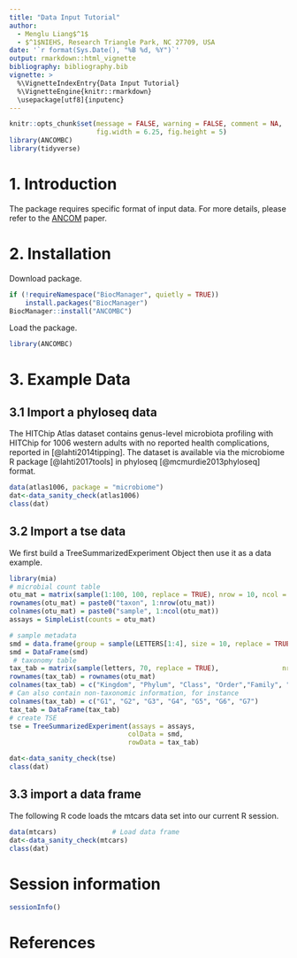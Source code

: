 ---
title: "Data Input Tutorial"
author: 
  - Menglu Liang$^1$
  - $^1$NIEHS, Research Triangle Park, NC 27709, USA
date: '`r format(Sys.Date(), "%B %d, %Y")`'
output: rmarkdown::html_vignette
bibliography: bibliography.bib
vignette: >
  %\VignetteIndexEntry{Data Input Tutorial}
  %\VignetteEngine{knitr::rmarkdown}
  \usepackage[utf8]{inputenc}
---

```{r setup, message = FALSE, warning = FALSE, comment = NA}
knitr::opts_chunk$set(message = FALSE, warning = FALSE, comment = NA,
                      fig.width = 6.25, fig.height = 5)
library(ANCOMBC)
library(tidyverse)
```

# 1. Introduction

The package requires specific format of input data. For more details, please refer to the 
[ANCOM](https://www.tandfonline.com/doi/full/10.3402/mehd.v26.27663) paper.

# 2. Installation

Download package. 

```{r getPackage, eval=FALSE}
if (!requireNamespace("BiocManager", quietly = TRUE))
    install.packages("BiocManager")
BiocManager::install("ANCOMBC")
```

Load the package. 

```{r load, eval=FALSE}
library(ANCOMBC)
```

# 3. Example Data

## 3.1 Import a phyloseq data

The HITChip Atlas dataset contains genus-level microbiota profiling with 
HITChip for 1006 western adults with no reported health complications, 
reported in [@lahti2014tipping]. The dataset is available via the 
microbiome R package [@lahti2017tools] in phyloseq [@mcmurdie2013phyloseq] 
format. 
```{r}
data(atlas1006, package = "microbiome")
dat<-data_sanity_check(atlas1006)
class(dat)
```

## 3.2 Import a tse data

We first build a TreeSummarizedExperiment Object then use it as a data example. 
```{r}
library(mia)
# microbial count table
otu_mat = matrix(sample(1:100, 100, replace = TRUE), nrow = 10, ncol = 10)
rownames(otu_mat) = paste0("taxon", 1:nrow(otu_mat))
colnames(otu_mat) = paste0("sample", 1:ncol(otu_mat))
assays = SimpleList(counts = otu_mat)

# sample metadata
smd = data.frame(group = sample(LETTERS[1:4], size = 10, replace = TRUE),row.names = paste0("sample", 1:ncol(otu_mat)),stringsAsFactors = FALSE)
smd = DataFrame(smd)
 # taxonomy table
tax_tab = matrix(sample(letters, 70, replace = TRUE),                nrow = nrow(otu_mat), ncol = 7)
rownames(tax_tab) = rownames(otu_mat)
colnames(tax_tab) = c("Kingdom", "Phylum", "Class", "Order","Family", "Genus", "Species")
# Can also contain non-taxonomic information, for instance
colnames(tax_tab) = c("G1", "G2", "G3", "G4", "G5", "G6", "G7")
tax_tab = DataFrame(tax_tab)
# create TSE
tse = TreeSummarizedExperiment(assays = assays,
                              colData = smd,
                              rowData = tax_tab)

dat<-data_sanity_check(tse)
class(dat)
```

## 3.3 import a data frame
The following R code loads the mtcars data set into our current R session. 
```{r}
data(mtcars)              # Load data frame
dat<-data_sanity_check(mtcars)
class(dat)
```



# Session information

```{r sessionInfo, message = FALSE, warning = FALSE, comment = NA}
sessionInfo()
```

# References









